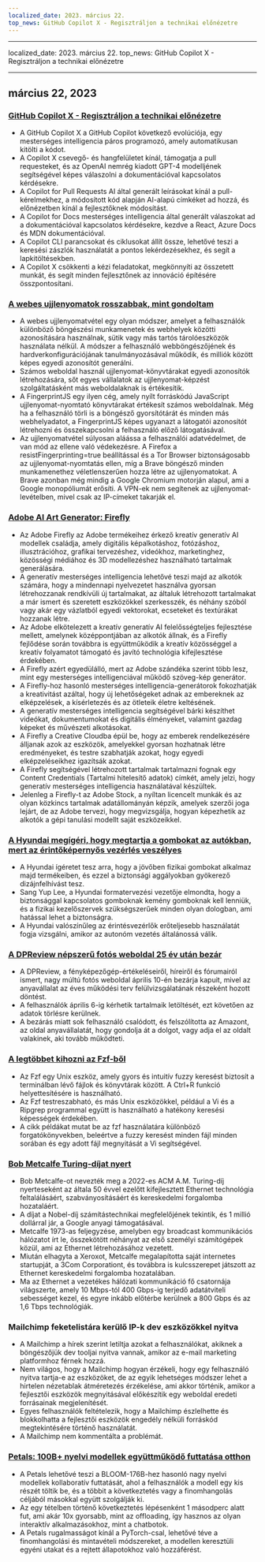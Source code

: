 ```yaml
---
localized_date: 2023. március 22.
top_news: GitHub Copilot X - Regisztráljon a technikai előnézetre
---
```


---

localized_date: 2023. március 22.
top_news: GitHub Copilot X - Regisztráljon a technikai előnézetre

---



<CallToAction />

<Steps>

## március 22, 2023

### [GitHub Copilot X - Regisztráljon a technikai előnézetre](https://github.blog/2023-03-22-github-copilot-x-the-ai-powered-developer-experience/?ref=hackernewsgpt.com)

- A GitHub Copilot X a GitHub Copilot következő evolúciója, egy mesterséges intelligencia páros programozó, amely automatikusan kitölti a kódot.
- A Copilot X csevegő- és hangfelületet kínál, támogatja a pull requesteket, és az OpenAI nemrég kiadott GPT-4 modelljének segítségével képes válaszolni a dokumentációval kapcsolatos kérdésekre.
- A Copilot for Pull Requests AI által generált leírásokat kínál a pull-kérelmekhez, a módosított kód alapján AI-alapú címkéket ad hozzá, és előnézetben kínál a fejlesztőknek módosítást.
- A Copilot for Docs mesterséges intelligencia által generált válaszokat ad a dokumentációval kapcsolatos kérdésekre, kezdve a React, Azure Docs és MDN dokumentációval.
- A Copilot CLI parancsokat és ciklusokat állít össze, lehetővé teszi a keresési zászlók használatát a pontos lekérdezésekhez, és segít a lapkitöltésekben.
- A Copilot X csökkenti a kézi feladatokat, megkönnyíti az összetett munkát, és segít minden fejlesztőnek az innováció építésére összpontosítani.

### [A webes ujjlenyomatok rosszabbak, mint gondoltam](https://www.bitestring.com/posts/2023-03-19-web-fingerprinting-is-worse-than-I-thought.html?ref=hackernewsgpt.com)

- A webes ujjlenyomatvétel egy olyan módszer, amelyet a felhasználók különböző böngészési munkamenetek és webhelyek közötti azonosítására használnak, sütik vagy más tartós tárolóeszközök használata nélkül. A módszer a felhasználó webböngészőjének és hardverkonfigurációjának tanulmányozásával működik, és milliók között képes egyedi azonosítót generálni.
- Számos weboldal használ ujjlenyomat-könyvtárakat egyedi azonosítók létrehozására, sőt egyes vállalatok az ujjlenyomat-képzést szolgáltatásként más weboldalaknak is értékesítik.
- A FingerprintJS egy ilyen cég, amely nyílt forráskódú JavaScript ujjlenyomat-nyomtató könyvtárakat értékesít számos weboldalnak. Még ha a felhasználó törli is a böngésző gyorsítótárát és minden más webhelyadatot, a FingerprintJS képes ugyanazt a látogatói azonosítót létrehozni és összekapcsolni a felhasználó előző látogatásával.
- Az ujjlenyomatvétel súlyosan aláássa a felhasználói adatvédelmet, de van mód az ellene való védekezésre. A Firefox a resistFingerprinting=true beállítással és a Tor Browser biztonságosabb az ujjlenyomat-nyomtatás ellen, míg a Brave böngésző minden munkamenethez véletlenszerűen hozza létre az ujjlenyomatokat. A Brave azonban még mindig a Google Chromium motorján alapul, ami a Google monopóliumát erősíti. A VPN-ek nem segítenek az ujjlenyomat-levételben, mivel csak az IP-címeket takarják el.

### [Adobe AI Art Generator: Firefly](https://www.adobe.com/sensei/generative-ai/firefly.html?ref=hackernewsgpt.com)

- Az Adobe Firefly az Adobe termékeihez érkező kreatív generatív AI modellek családja, amely digitális képalkotáshoz, fotózáshoz, illusztrációhoz, grafikai tervezéshez, videókhoz, marketinghez, közösségi médiához és 3D modellezéshez használható tartalmak generálására.
- A generatív mesterséges intelligencia lehetővé teszi majd az alkotók számára, hogy a mindennapi nyelvezetet használva gyorsan létrehozzanak rendkívüli új tartalmakat, az általuk létrehozott tartalmakat a már ismert és szeretett eszközökkel szerkesszék, és néhány szóból vagy akár egy vázlatból egyedi vektorokat, ecseteket és textúrákat hozzanak létre.
- Az Adobe elkötelezett a kreatív generatív AI felelősségteljes fejlesztése mellett, amelynek középpontjában az alkotók állnak, és a Firefly fejlődése során továbbra is együttműködik a kreatív közösséggel a kreatív folyamatot támogató és javító technológia kifejlesztése érdekében.
- A Firefly azért egyedülálló, mert az Adobe szándéka szerint több lesz, mint egy mesterséges intelligenciával működő szöveg-kép generátor.
- A Firefly-hoz hasonló mesterséges intelligencia-generátorok fokozhatják a kreativitást azáltal, hogy új lehetőségeket adnak az embereknek az elképzelések, a kísérletezés és az ötleteik életre keltésének.
- A generatív mesterséges intelligencia segítségével bárki készíthet videókat, dokumentumokat és digitális élményeket, valamint gazdag képeket és művészeti alkotásokat.
- A Firefly a Creative Cloudba épül be, hogy az emberek rendelkezésére álljanak azok az eszközök, amelyekkel gyorsan hozhatnak létre eredményeket, és testre szabhatják azokat, hogy egyedi elképzeléseikhez igazítsák azokat.
- A Firefly segítségével létrehozott tartalmak tartalmazni fognak egy Content Credentials (Tartalmi hitelesítő adatok) címkét, amely jelzi, hogy generatív mesterséges intelligencia használatával készültek.
- Jelenleg a Firefly-t az Adobe Stock, a nyíltan licencelt munkák és az olyan közkincs tartalmak adatállományán képzik, amelyek szerzői joga lejárt, de az Adobe tervezi, hogy megvizsgálja, hogyan képezhetik az alkotók a gépi tanulási modellt saját eszközeikkel.

### [A Hyundai megígéri, hogy megtartja a gombokat az autókban, mert az érintőképernyős vezérlés veszélyes](https://www.thedrive.com/news/hyundai-promises-to-keep-buttons-in-cars-because-touchscreen-controls-are-dangerous?ref=hackernewsgpt.com)

- A Hyundai ígéretet tesz arra, hogy a jövőben fizikai gombokat alkalmaz majd termékeiben, és ezzel a biztonsági aggályokban gyökerező dizájnfelhívást tesz.
- Sang Yup Lee, a Hyundai formatervezési vezetője elmondta, hogy a biztonsággal kapcsolatos gomboknak kemény gomboknak kell lenniük, és a fizikai kezelőszervek szükségszerűek minden olyan dologban, ami hatással lehet a biztonságra.
- A Hyundai valószínűleg az érintésvezérlők erőteljesebb használatát fogja vizsgálni, amikor az autonóm vezetés általánossá válik.

### [A DPReview népszerű fotós weboldal 25 év után bezár](https://www.dpreview.com/news/5901145460/dpreview-com-to-close?ref=hackernewsgpt.com)

- A DPReview, a fényképezőgép-értékeléseiről, híreiről és fórumairól ismert, nagy múltú fotós weboldal április 10-én bezárja kapuit, mivel az anyavállalat az éves működési terv felülvizsgálatának részeként hozott döntést.
- A felhasználók április 6-ig kérhetik tartalmaik letöltését, ezt követően az adatok törlésre kerülnek.
- A bezárás miatt sok felhasználó csalódott, és felszólította az Amazont, az oldal anyavállalatát, hogy gondolja át a dolgot, vagy adja el az oldalt valakinek, aki tovább működteti.

### [A legtöbbet kihozni az Fzf-ből](https://andrew-quinn.me/fzf/?ref=hackernewsgpt.com)

- Az Fzf egy Unix eszköz, amely gyors és intuitív fuzzy keresést biztosít a terminálban lévő fájlok és könyvtárak között. A Ctrl+R funkció helyettesítésére is használható.
- Az Fzf testreszabható, és más Unix eszközökkel, például a Vi és a Ripgrep programmal együtt is használható a hatékony keresési képességek érdekében.
- A cikk példákat mutat be az fzf használatára különböző forgatókönyvekben, beleértve a fuzzy keresést minden fájl minden sorában és egy adott fájl megnyitását a Vi segítségével.

### [Bob Metcalfe Turing-díjat nyert](https://amturing.acm.org/?2023=&ref=hackernewsgpt.com)

- Bob Metcalfe-ot nevezték meg a 2022-es ACM A.M. Turing-díj nyerteseként az általa 50 évvel ezelőtt kifejlesztett Ethernet technológia feltalálásáért, szabványosításáért és kereskedelmi forgalomba hozataláért.
- A díjat a Nobel-díj számítástechnikai megfelelőjének tekintik, és 1 millió dollárral jár, a Google anyagi támogatásával.
- Metcalfe 1973-as feljegyzése, amelyben egy broadcast kommunikációs hálózatot írt le, összekötött néhányat az első személyi számítógépek közül, ami az Ethernet létrehozásához vezetett.
- Miután elhagyta a Xeroxot, Metcalfe megalapította saját internetes startupját, a 3Com Corporationt, és továbbra is kulcsszerepet játszott az Ethernet kereskedelmi forgalomba hozatalában.
- Ma az Ethernet a vezetékes hálózati kommunikáció fő csatornája világszerte, amely 10 Mbps-tól 400 Gbps-ig terjedő adatátviteli sebességet kezel, és egyre inkább előtérbe kerülnek a 800 Gbps és az 1,6 Tbps technológiák.

### Mailchimp feketelistára kerülő IP-k dev eszközökkel nyitva

- A Mailchimp a hírek szerint letiltja azokat a felhasználókat, akiknek a böngészőjük dev tooljai nyitva vannak, amikor az e-mail marketing platformhoz férnek hozzá.
- Nem világos, hogy a Mailchimp hogyan érzékeli, hogy egy felhasználó nyitva tartja-e az eszközöket, de az egyik lehetséges módszer lehet a hirtelen nézetablak átméretezés érzékelése, ami akkor történik, amikor a fejlesztői eszközök megnyitásával előkészítik egy weboldal eredeti forrásainak megjelenítését.
- Egyes felhasználók feltételezik, hogy a Mailchimp észlelhette és blokkolhatta a fejlesztői eszközök engedély nélküli forráskód megtekintésére történő használatát.
- A Mailchimp nem kommentálta a problémát.

### [Petals: 100B+ nyelvi modellek együttműködő futtatása otthon](https://petals.ml/?ref=hackernewsgpt.com)

- A Petals lehetővé teszi a BLOOM-176B-hez hasonló nagy nyelvi modellek kollaboratív futtatását, ahol a felhasználók a modell egy kis részét töltik be, és a többit a következtetés vagy a finomhangolás céljából másokkal együtt szolgálják ki.
- Az egy tételben történő következtetés lépésenként 1 másodperc alatt fut, ami akár 10x gyorsabb, mint az offloading, így hasznos az olyan interaktív alkalmazásokhoz, mint a chatbotok.
- A Petals rugalmasságot kínál a PyTorch-csal, lehetővé téve a finomhangolási és mintavételi módszereket, a modellen keresztüli egyéni utakat és a rejtett állapotokhoz való hozzáférést.

</Steps>
